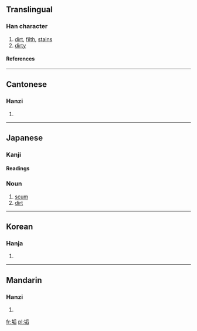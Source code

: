 ==Translingual==
===Han character===
{{Han char|rn=32|rad=土|as=06|sn=9|four=4216<sub>1</sub>|canj=土竹一口 (GHMR)}}
# [[dirt]], [[filth]], [[stain]]s
# [[dirty]]
====References====
{{Han ref|kx=0228.190|dkj=05058|dj=0464.150|hdz=10440.010|uh=57A2|ud=22434|bh=ABAF|bd=43951}}
----

==Cantonese==
===Hanzi===
{{yue-hanzi|jyut=|y=gau3}}
# {{defn|Cantonese}}
----
== Japanese ==
===Kanji===
{{ja-kanji|grade=|rs=土06}}
====Readings====
{{ja-readings|on=[[こう]] ([[kō]]), [[く]] ([[ku]]), [[きく]] ([[kiku]])|kun=[[あか]] ([[aka]]), [[はじ]] ([[haji]])}}

===Noun===
{{ja-noun|k|count=|hira=あか|kata=|rom=aka|kanji=|kyu=|shin=|hidx=}}
# [[scum]]
# [[dirt]]
----

==Korean==
===Hanja===
{{ko-hanja|hangeul=구|rv=gu|mr=ku}}
# {{defn|Korean}}
----
==Mandarin==
===Hanzi===
{{cmn-hanzi|pin=[[gòu]] ([[gou4]])|wg=kou<sup>4</sup>}}
# {{defn|Mandarin}}

[[fr:垢]]
[[pl:垢]]